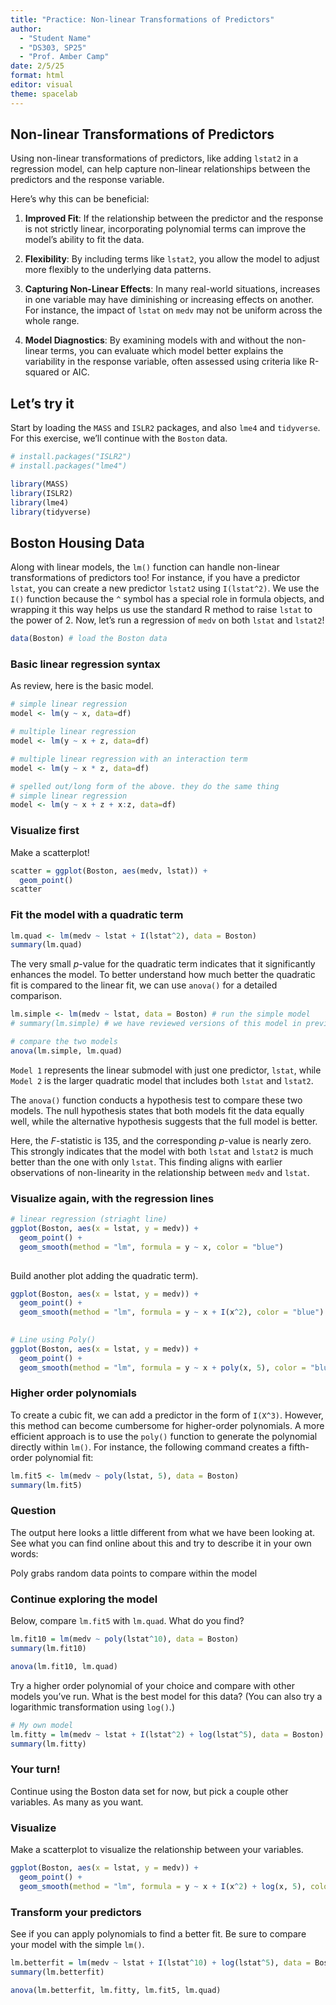 ```yaml
---
title: "Practice: Non-linear Transformations of Predictors"
author: 
  - "Student Name"
  - "DS303, SP25"
  - "Prof. Amber Camp"
date: 2/5/25
format: html
editor: visual
theme: spacelab
---
```


## Non-linear Transformations of Predictors

Using non-linear transformations of predictors, like adding `lstat2` in a regression model, can help capture non-linear relationships between the predictors and the response variable.

Here's why this can be beneficial:

1.  **Improved Fit**: If the relationship between the predictor and the response is not strictly linear, incorporating polynomial terms can improve the model's ability to fit the data.

2.  **Flexibility**: By including terms like `lstat2`, you allow the model to adjust more flexibly to the underlying data patterns.

3.  **Capturing Non-Linear Effects**: In many real-world situations, increases in one variable may have diminishing or increasing effects on another. For instance, the impact of `lstat` on `medv` may not be uniform across the whole range.

4.  **Model Diagnostics**: By examining models with and without the non-linear terms, you can evaluate which model better explains the variability in the response variable, often assessed using criteria like R-squared or AIC.

## Let's try it

Start by loading the `MASS` and `ISLR2` packages, and also `lme4` and `tidyverse`. For this exercise, we'll continue with the `Boston` data.

```r
# install.packages("ISLR2")
# install.packages("lme4")

library(MASS)
library(ISLR2)
library(lme4)
library(tidyverse)
```

## Boston Housing Data

Along with linear models, the `lm()` function can handle non-linear transformations of predictors too! For instance, if you have a predictor `lstat`, you can create a new predictor `lstat2` using `I(lstat^2)`. We use the `I()` function because the `^` symbol has a special role in formula objects, and wrapping it this way helps us use the standard R method to raise `lstat` to the power of 2. Now, let’s run a regression of `medv` on both `lstat` and `lstat2`!

```r
data(Boston) # load the Boston data
```

### Basic linear regression syntax

As review, here is the basic model.

```r
# simple linear regression
model <- lm(y ~ x, data=df)

# multiple linear regression
model <- lm(y ~ x + z, data=df)

# multiple linear regression with an interaction term
model <- lm(y ~ x * z, data=df)

# spelled out/long form of the above. they do the same thing
# simple linear regression
model <- lm(y ~ x + z + x:z, data=df)
```

### Visualize first

Make a scatterplot!

```r
scatter = ggplot(Boston, aes(medv, lstat)) +
  geom_point()
scatter
```

### Fit the model with a quadratic term

```r
lm.quad <- lm(medv ~ lstat + I(lstat^2), data = Boston) 
summary(lm.quad)
```

The very small *p*-value for the quadratic term indicates that it significantly enhances the model. To better understand how much better the quadratic fit is compared to the linear fit, we can use `anova()` for a detailed comparison.

```r
lm.simple <- lm(medv ~ lstat, data = Boston) # run the simple model
# summary(lm.simple) # we have reviewed versions of this model in previous classes

# compare the two models
anova(lm.simple, lm.quad)
```

`Model 1` represents the linear submodel with just one predictor, `lstat`, while `Model 2` is the larger quadratic model that includes both `lstat` and `lstat2`.

The `anova()` function conducts a hypothesis test to compare these two models. The null hypothesis states that both models fit the data equally well, while the alternative hypothesis suggests that the full model is better.

Here, the *F*-statistic is 135, and the corresponding *p*-value is nearly zero. This strongly indicates that the model with both `lstat` and `lstat2` is much better than the one with only `lstat`. This finding aligns with earlier observations of non-linearity in the relationship between `medv` and `lstat`.

### Visualize again, with the regression lines

```r
# linear regression (striaght line)
ggplot(Boston, aes(x = lstat, y = medv)) +
  geom_point() +
  geom_smooth(method = "lm", formula = y ~ x, color = "blue")
  
```

Build another plot adding the quadratic term).

```r
ggplot(Boston, aes(x = lstat, y = medv)) +
  geom_point() +
  geom_smooth(method = "lm", formula = y ~ x + I(x^2), color = "blue")
  
```

```r
# Line using Poly()
ggplot(Boston, aes(x = lstat, y = medv)) +
  geom_point() +
  geom_smooth(method = "lm", formula = y ~ x + poly(x, 5), color = "blue")
```

### Higher order polynomials

To create a cubic fit, we can add a predictor in the form of `I(X^3)`. However, this method can become cumbersome for higher-order polynomials. A more efficient approach is to use the `poly()` function to generate the polynomial directly within `lm()`. For instance, the following command creates a fifth-order polynomial fit:

```r
lm.fit5 <- lm(medv ~ poly(lstat, 5), data = Boston)
summary(lm.fit5)
```

### Question

The output here looks a little different from what we have been looking at. See what you can find online about this and try to describe it in your own words:

Poly grabs random data points to compare within the model

### Continue exploring the model

Below, compare `lm.fit5` with `lm.quad`. What do you find?

```r
lm.fit10 = lm(medv ~ poly(lstat^10), data = Boston)
summary(lm.fit10)

anova(lm.fit10, lm.quad)
```

Try a higher order polynomial of your choice and compare with other models you've run. What is the best model for this data? (You can also try a logarithmic transformation using `log()`.)

```r
# My own model
lm.fitty = lm(medv ~ lstat + I(lstat^2) + log(lstat^5), data = Boston)
summary(lm.fitty)
```

### Your turn!

Continue using the Boston data set for now, but pick a couple other variables. As many as you want.

### Visualize

Make a scatterplot to visualize the relationship between your variables.

```r
ggplot(Boston, aes(x = lstat, y = medv)) +
  geom_point() +
  geom_smooth(method = "lm", formula = y ~ x + I(x^2) + log(x, 5), color = "blue")
```

### Transform your predictors

See if you can apply polynomials to find a better fit. Be sure to compare your model with the simple `lm()`.

```r
lm.betterfit = lm(medv ~ lstat + I(lstat^10) + log(lstat^5), data = Boston)
summary(lm.betterfit)

anova(lm.betterfit, lm.fitty, lm.fit5, lm.quad)
```
